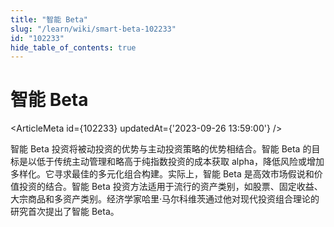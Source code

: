 ```yaml
---
title: "智能 Beta"
slug: "/learn/wiki/smart-beta-102233"
id: "102233"
hide_table_of_contents: true
---
```



# 智能 Beta

<ArticleMeta id={102233} updatedAt={'2023-09-26 13:59:00'} />
<div className='border-solid border-b border-t-0 my-4 border-[var(--ifm-color-gray-300)]' />

智能 Beta 投资将被动投资的优势与主动投资策略的优势相结合。智能 Beta 的目标是以低于传统主动管理和略高于纯指数投资的成本获取 alpha，降低风险或增加多样化。它寻求最佳的多元化组合构建。实际上，智能 Beta 是高效市场假说和价值投资的结合。智能 Beta 投资方法适用于流行的资产类别，如股票、固定收益、大宗商品和多资产类别。经济学家哈里·马尔科维茨通过他对现代投资组合理论的研究首次提出了智能 Beta。
